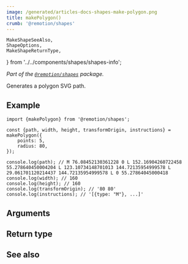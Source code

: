 ```yaml
---
image: /generated/articles-docs-shapes-make-polygon.png
title: makePolygon()
crumb: '@remotion/shapes'
---
```


	MakeShapeSeeAlso,
	ShapeOptions,
	MakeShapeReturnType,
} from '../../components/shapes/shapes-info';

_Part of the [`@remotion/shapes`](/docs/shapes) package._

Generates a polygon SVG path.

## Example

```tsx twoslash title="polygon.ts"
import {makePolygon} from '@remotion/shapes';

const {path, width, height, transformOrigin, instructions} = makePolygon({
	points: 5,
	radius: 80,
});

console.log(path); // M 76.08452130361228 0 L 152.16904260722458 55.278640450004204 L 123.10734148701013 144.72135954999578 L 29.061701120214437 144.72135954999578 L 0 55.27864045000418
console.log(width); // 160
console.log(height); // 160
console.log(transformOrigin); // '80 80'
console.log(instructions); // '[{type: "M"}, ...]'
```

## Arguments

<ShapeOptions shape="polygon" />

## Return type

<MakeShapeReturnType shape="polygon" />

## See also

<MakeShapeSeeAlso shape="polygon" />
